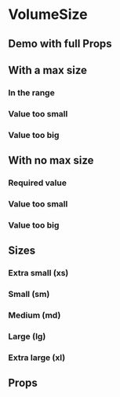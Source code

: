 
<Meta title="Components/VolumeSize" />

# VolumeSize

## Demo with full Props

<Canvas>
  <Story name="Demo">
    <VolumeSize
      maxLabel="max"
      maxSize={40}
      minLabel="min"
      minSize={0}
      requiredLabel="required"
      title="Demo"
      unit="GB"
      value={0}
    />
  </Story>
</Canvas>

## With a max size

### In the range

<Canvas>
  <Story name="In the range">
    <VolumeSize
      maxSize={70}
      minSize={30}
      title="In the range"
      unit="KB"
      value={40}
    />
  </Story>
</Canvas>

### Value too small

<Canvas>
  <Story name="With max size - Value too small">
    <VolumeSize minSize={30} maxSize={70} unit="KB" value={20} />
  </Story>
</Canvas>

### Value too big

<Canvas>
  <Story name="With max size - Value too big">
    <VolumeSize minSize={30} maxSize={70} unit="KB" value={80} />
  </Story>
</Canvas>

## With no max size

### Required value

<Canvas>
  <Story name="Without max size - Required">
    <VolumeSize minSize={30} unit="KB" value={30} />
  </Story>
</Canvas>

### Value too small

<Canvas>
  <Story name="Without max size - Value too small">
    <VolumeSize minSize={30} unit="KB" value={20} />
  </Story>
</Canvas>

### Value too big

<Canvas>
  <Story name="Without max size - Value too big">
    <VolumeSize minSize={30} unit="KB" value={40} />
  </Story>
</Canvas>

## Sizes

### Extra small (xs)

<Canvas>
  <Story name="Extra small size">
    <VolumeSize size="xs" minSize={30} unit="KB" value={30} />
  </Story>
</Canvas>

### Small (sm)

<Canvas>
  <Story name="Small size">
    <VolumeSize size="sm" minSize={30} unit="KB" value={30} />
  </Story>
</Canvas>

### Medium (md)

<Canvas>
  <Story name="Medium size">
    <VolumeSize size="md" minSize={30} unit="KB" value={30} />
  </Story>
</Canvas>

### Large (lg)

<Canvas>
  <Story name="Large">
    <VolumeSize size="lg" minSize={30} unit="KB" value={30} />
  </Story>
</Canvas>

### Extra large (xl)

<Canvas>
  <Story name="Extra large">
    <VolumeSize size="xl" minSize={30} unit="KB" value={30} />
  </Story>
</Canvas>

## Props

<ArgsTable of={VolumeSize} />
